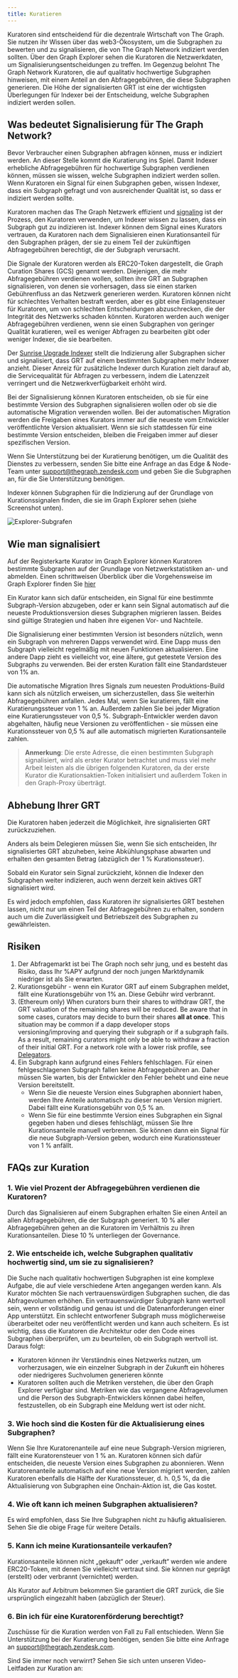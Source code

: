 ```yaml
---
title: Kuratieren
---
```


Kuratoren sind entscheidend für die dezentrale Wirtschaft von The Graph. Sie nutzen ihr Wissen über das web3-Ökosystem, um die Subgraphen zu bewerten und zu signalisieren, die von The Graph Network indiziert werden sollten. Über den Graph Explorer sehen die Kuratoren die Netzwerkdaten, um Signalisierungsentscheidungen zu treffen. Im Gegenzug belohnt The Graph Network Kuratoren, die auf qualitativ hochwertige Subgraphen hinweisen, mit einem Anteil an den Abfragegebühren, die diese Subgraphen generieren. Die Höhe der signalisierten GRT ist eine der wichtigsten Überlegungen für Indexer bei der Entscheidung, welche Subgraphen indiziert werden sollen.

## Was bedeutet Signalisierung für The Graph Network?

Bevor Verbraucher einen Subgraphen abfragen können, muss er indiziert werden. An dieser Stelle kommt die Kuratierung ins Spiel. Damit Indexer erhebliche Abfragegebühren für hochwertige Subgraphen verdienen können, müssen sie wissen, welche Subgraphen indiziert werden sollen. Wenn Kuratoren ein Signal für einen Subgraphen geben, wissen Indexer, dass ein Subgraph gefragt und von ausreichender Qualität ist, so dass er indiziert werden sollte.

Kuratoren machen das The Graph Netzwerk effizient und [signaling](#how-to-signal) ist der Prozess, den Kuratoren verwenden, um Indexer wissen zu lassen, dass ein Subgraph gut zu indizieren ist. Indexer können dem Signal eines Kurators vertrauen, da Kuratoren nach dem Signalisieren einen Kurationsanteil für den Subgraphen prägen, der sie zu einem Teil der zukünftigen Abfragegebühren berechtigt, die der Subgraph verursacht.

Die Signale der Kuratoren werden als ERC20-Token dargestellt, die Graph Curation Shares (GCS) genannt werden. Diejenigen, die mehr Abfragegebühren verdienen wollen, sollten ihre GRT an Subgraphen signalisieren, von denen sie vorhersagen, dass sie einen starken Gebührenfluss an das Netzwerk generieren werden. Kuratoren können nicht für schlechtes Verhalten bestraft werden, aber es gibt eine Einlagensteuer für Kuratoren, um von schlechten Entscheidungen abzuschrecken, die der Integrität des Netzwerks schaden könnten. Kuratoren werden auch weniger Abfragegebühren verdienen, wenn sie einen Subgraphen von geringer Qualität kuratieren, weil es weniger Abfragen zu bearbeiten gibt oder weniger Indexer, die sie bearbeiten.

Der [Sunrise Upgrade Indexer](/archived/sunrise/#what-is-the-upgrade-indexer) stellt die Indizierung aller Subgraphen sicher und signalisiert, dass GRT auf einem bestimmten Subgraphen mehr Indexer anzieht. Dieser Anreiz für zusätzliche Indexer durch Kuration zielt darauf ab, die Servicequalität für Abfragen zu verbessern, indem die Latenzzeit verringert und die Netzwerkverfügbarkeit erhöht wird.

Bei der Signalisierung können Kuratoren entscheiden, ob sie für eine bestimmte Version des Subgraphen signalisieren wollen oder ob sie die automatische Migration verwenden wollen. Bei der automatischen Migration werden die Freigaben eines Kurators immer auf die neueste vom Entwickler veröffentlichte Version aktualisiert. Wenn sie sich stattdessen für eine bestimmte Version entscheiden, bleiben die Freigaben immer auf dieser spezifischen Version.

Wenn Sie Unterstützung bei der Kuratierung benötigen, um die Qualität des Dienstes zu verbessern, senden Sie bitte eine Anfrage an das Edge & Node-Team unter support@thegraph.zendesk.com und geben Sie die Subgraphen an, für die Sie Unterstützung benötigen.

Indexer können Subgraphen für die Indizierung auf der Grundlage von Kurationssignalen finden, die sie im Graph Explorer sehen (siehe Screenshot unten).

![Explorer-Subgrafen](/img/explorer-subgraphs.png)

## Wie man signalisiert

Auf der Registerkarte Kurator im Graph Explorer können Kuratoren bestimmte Subgraphen auf der Grundlage von Netzwerkstatistiken an- und abmelden. Einen schrittweisen Überblick über die Vorgehensweise im Graph Explorer finden Sie [hier](/subgraphs/explorer/)

Ein Kurator kann sich dafür entscheiden, ein Signal für eine bestimmte Subgraph-Version abzugeben, oder er kann sein Signal automatisch auf die neueste Produktionsversion dieses Subgraphen migrieren lassen. Beides sind gültige Strategien und haben ihre eigenen Vor- und Nachteile.

Die Signalisierung einer bestimmten Version ist besonders nützlich, wenn ein Subgraph von mehreren Dapps verwendet wird. Eine Dapp muss den Subgraph vielleicht regelmäßig mit neuen Funktionen aktualisieren. Eine andere Dapp zieht es vielleicht vor, eine ältere, gut getestete Version des Subgraphs zu verwenden. Bei der ersten Kuration fällt eine Standardsteuer von 1% an.

Die automatische Migration Ihres Signals zum neuesten Produktions-Build kann sich als nützlich erweisen, um sicherzustellen, dass Sie weiterhin Abfragegebühren anfallen. Jedes Mal, wenn Sie kuratieren, fällt eine Kuratierungssteuer von 1 % an. Außerdem zahlen Sie bei jeder Migration eine Kuratierungssteuer von 0,5 %. Subgraph-Entwickler werden davon abgehalten, häufig neue Versionen zu veröffentlichen - sie müssen eine Kurationssteuer von 0,5 % auf alle automatisch migrierten Kurationsanteile zahlen.

> **Anmerkung**: Die erste Adresse, die einen bestimmten Subgraph signalisiert, wird als erster Kurator betrachtet und muss viel mehr Arbeit leisten als die übrigen folgenden Kuratoren, da der erste Kurator die Kurationsaktien-Token initialisiert und außerdem Token in den Graph-Proxy überträgt.

## Abhebung Ihrer GRT

Die Kuratoren haben jederzeit die Möglichkeit, ihre signalisierten GRT zurückzuziehen.

Anders als beim Delegieren müssen Sie, wenn Sie sich entscheiden, Ihr signalisiertes GRT abzuheben, keine Abkühlungsphase abwarten und erhalten den gesamten Betrag (abzüglich der 1 % Kurationssteuer).

Sobald ein Kurator sein Signal zurückzieht, können die Indexer den Subgraphen weiter indizieren, auch wenn derzeit kein aktives GRT signalisiert wird.

Es wird jedoch empfohlen, dass Kuratoren ihr signalisiertes GRT bestehen lassen, nicht nur um einen Teil der Abfragegebühren zu erhalten, sondern auch um die Zuverlässigkeit und Betriebszeit des Subgraphen zu gewährleisten.

## Risiken

1. Der Abfragemarkt ist bei The Graph noch sehr jung, und es besteht das Risiko, dass Ihr %APY aufgrund der noch jungen Marktdynamik niedriger ist als Sie erwarten.
2. Kurationsgebühr - wenn ein Kurator GRT auf einem Subgraphen meldet, fällt eine Kurationsgebühr von 1% an. Diese Gebühr wird verbrannt.
3. (Ethereum only) When curators burn their shares to withdraw GRT, the GRT valuation of the remaining shares will be reduced. Be aware that in some cases, curators may decide to burn their shares **all at once**. This situation may be common if a dapp developer stops versioning/improving and querying their subgraph or if a subgraph fails. As a result, remaining curators might only be able to withdraw a fraction of their initial GRT. For a network role with a lower risk profile, see [Delegators](/resources/roles/delegating/delegating/).
4. Ein Subgraph kann aufgrund eines Fehlers fehlschlagen. Für einen fehlgeschlagenen Subgraph fallen keine Abfragegebühren an. Daher müssen Sie warten, bis der Entwickler den Fehler behebt und eine neue Version bereitstellt.
   - Wenn Sie die neueste Version eines Subgraphen abonniert haben, werden Ihre Anteile automatisch zu dieser neuen Version migriert. Dabei fällt eine Kurationsgebühr von 0,5 % an.
   - Wenn Sie für eine bestimmte Version eines Subgraphen ein Signal gegeben haben und dieses fehlschlägt, müssen Sie Ihre Kurationsanteile manuell verbrennen. Sie können dann ein Signal für die neue Subgraph-Version geben, wodurch eine Kurationssteuer von 1 % anfällt.

## FAQs zur Kuration

### 1. Wie viel Prozent der Abfragegebühren verdienen die Kuratoren?

Durch das Signalisieren auf einem Subgraphen erhalten Sie einen Anteil an allen Abfragegebühren, die der Subgraph generiert. 10 % aller Abfragegebühren gehen an die Kuratoren im Verhältnis zu ihren Kurationsanteilen. Diese 10 % unterliegen der Governance.

### 2. Wie entscheide ich, welche Subgraphen qualitativ hochwertig sind, um sie zu signalisieren?

Die Suche nach qualitativ hochwertigen Subgraphen ist eine komplexe Aufgabe, die auf viele verschiedene Arten angegangen werden kann. Als Kurator möchten Sie nach vertrauenswürdigen Subgraphen suchen, die das Abfragevolumen erhöhen. Ein vertrauenswürdiger Subgraph kann wertvoll sein, wenn er vollständig und genau ist und die Datenanforderungen einer App unterstützt. Ein schlecht entworfener Subgraph muss möglicherweise überarbeitet oder neu veröffentlicht werden und kann auch scheitern. Es ist wichtig, dass die Kuratoren die Architektur oder den Code eines Subgraphen überprüfen, um zu beurteilen, ob ein Subgraph wertvoll ist. Daraus folgt:

- Kuratoren können ihr Verständnis eines Netzwerks nutzen, um vorherzusagen, wie ein einzelner Subgraph in der Zukunft ein höheres oder niedrigeres Suchvolumen generieren könnte
- Kuratoren sollten auch die Metriken verstehen, die über den Graph Explorer verfügbar sind. Metriken wie das vergangene Abfragevolumen und die Person des Subgraph-Entwicklers können dabei helfen, festzustellen, ob ein Subgraph eine Meldung wert ist oder nicht.

### 3. Wie hoch sind die Kosten für die Aktualisierung eines Subgraphen?

Wenn Sie Ihre Kuratorenanteile auf eine neue Subgraph-Version migrieren, fällt eine Kuratorensteuer von 1 % an. Kuratoren können sich dafür entscheiden, die neueste Version eines Subgraphen zu abonnieren. Wenn Kuratorenanteile automatisch auf eine neue Version migriert werden, zahlen Kuratoren ebenfalls die Hälfte der Kurationssteuer, d. h. 0,5 %, da die Aktualisierung von Subgraphen eine Onchain-Aktion ist, die Gas kostet.

### 4. Wie oft kann ich meinen Subgraphen aktualisieren?

Es wird empfohlen, dass Sie Ihre Subgraphen nicht zu häufig aktualisieren. Sehen Sie die obige Frage für weitere Details.

### 5. Kann ich meine Kurationsanteile verkaufen?

Kurationsanteile können nicht „gekauft“ oder „verkauft“ werden wie andere ERC20-Token, mit denen Sie vielleicht vertraut sind. Sie können nur geprägt (erstellt) oder verbrannt (vernichtet) werden.

Als Kurator auf Arbitrum bekommen Sie garantiert die GRT zurück, die Sie ursprünglich eingezahlt haben (abzüglich der Steuer).

### 6. Bin ich für eine Kuratorenförderung berechtigt?

Zuschüsse für die Kuration werden von Fall zu Fall entschieden. Wenn Sie Unterstützung bei der Kuratierung benötigen, senden Sie bitte eine Anfrage an support@thegraph.zendesk.com.

Sind Sie immer noch verwirrt? Sehen Sie sich unten unseren Video-Leitfaden zur Kuration an:

<VideoEmbed youtube="VytTEcf0dxQ" />
